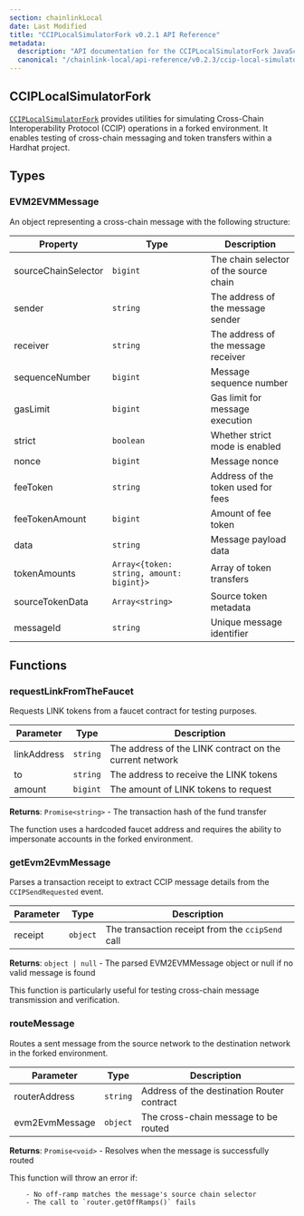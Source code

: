 ```yaml
---
section: chainlinkLocal
date: Last Modified
title: "CCIPLocalSimulatorFork v0.2.1 API Reference"
metadata:
  description: "API documentation for the CCIPLocalSimulatorFork JavaScript in Chainlink Local v0.2.1, used to run CCIP in forked environments within your Hardhat project."
  canonical: "/chainlink-local/api-reference/v0.2.3/ccip-local-simulator-fork-js"
---
```



## CCIPLocalSimulatorFork

[`CCIPLocalSimulatorFork`](https://github.com/smartcontractkit/chainlink-local/blob/main/scripts/CCIPLocalSimulatorFork.js) provides utilities for simulating Cross-Chain Interoperability Protocol (CCIP) operations in a forked environment. It enables testing of cross-chain messaging and token transfers within a Hardhat project.

## Types

### EVM2EVMMessage

An object representing a cross-chain message with the following structure:

| Property            | Type                                     | Description                            |
| ------------------- | ---------------------------------------- | -------------------------------------- |
| sourceChainSelector | `bigint`                                 | The chain selector of the source chain |
| sender              | `string`                                 | The address of the message sender      |
| receiver            | `string`                                 | The address of the message receiver    |
| sequenceNumber      | `bigint`                                 | Message sequence number                |
| gasLimit            | `bigint`                                 | Gas limit for message execution        |
| strict              | `boolean`                                | Whether strict mode is enabled         |
| nonce               | `bigint`                                 | Message nonce                          |
| feeToken            | `string`                                 | Address of the token used for fees     |
| feeTokenAmount      | `bigint`                                 | Amount of fee token                    |
| data                | `string`                                 | Message payload data                   |
| tokenAmounts        | `Array<{token: string, amount: bigint}>` | Array of token transfers               |
| sourceTokenData     | `Array<string>`                          | Source token metadata                  |
| messageId           | `string`                                 | Unique message identifier              |

## Functions

### requestLinkFromTheFaucet

Requests LINK tokens from a faucet contract for testing purposes.

| Parameter   | Type     | Description                                             |
| ----------- | -------- | ------------------------------------------------------- |
| linkAddress | `string` | The address of the LINK contract on the current network |
| to          | `string` | The address to receive the LINK tokens                  |
| amount      | `bigint` | The amount of LINK tokens to request                    |

**Returns**: `Promise<string>` - The transaction hash of the fund transfer

<Aside type="note">
  The function uses a hardcoded faucet address and requires the ability to impersonate accounts in the forked
  environment.
</Aside>

### getEvm2EvmMessage

Parses a transaction receipt to extract CCIP message details from the `CCIPSendRequested` event.

| Parameter | Type     | Description                                      |
| --------- | -------- | ------------------------------------------------ |
| receipt   | `object` | The transaction receipt from the `ccipSend` call |

**Returns**: `object | null` - The parsed EVM2EVMMessage object or null if no valid message is found

<Aside type="tip">
  This function is particularly useful for testing cross-chain message transmission and verification.
</Aside>

### routeMessage

Routes a sent message from the source network to the destination network in the forked environment.

| Parameter      | Type     | Description                                |
| -------------- | -------- | ------------------------------------------ |
| routerAddress  | `string` | Address of the destination Router contract |
| evm2EvmMessage | `object` | The cross-chain message to be routed       |

**Returns**: `Promise<void>` - Resolves when the message is successfully routed

<Aside type="caution">
  This function will throw an error if:

        - No off-ramp matches the message's source chain selector
        - The call to `router.getOffRamps()` fails

</Aside>
